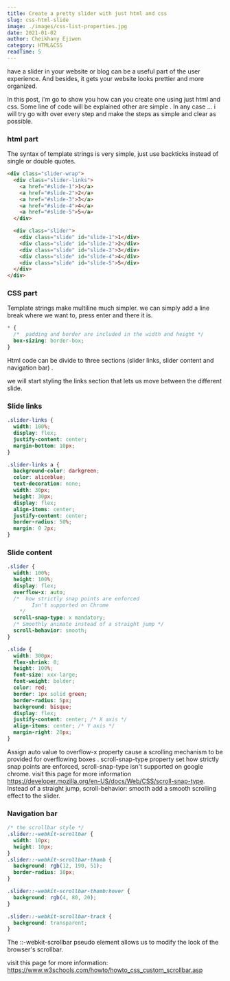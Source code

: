 ```yaml
---
title: Create a pretty slider with just html and css
slug: css-html-slide
image: ./images/css-list-properties.jpg
date: 2021-01-02
author: Cheikhany Ejiwen
category: HTML&CSS
readTime: 5
---
```



have a slider in your website or blog can be a useful part of the user experience.
And besides, it gets your website looks prettier and more organized.

In this post, i'm go to show you how can you create one using just html and css. 
Some line of code will be explained other are simple . 
In any case ... i will try go with over every step and make the steps as simple and clear as possible.

### html part 
The syntax of template strings is very simple, just use backticks instead of single or double quotes.
```html
<div class="slider-wrap">
  <div class="slider-links">
    <a href="#slide-1">1</a>
    <a href="#slide-2">2</a>
    <a href="#slide-3">3</a>
    <a href="#slide-4">4</a>
    <a href="#slide-5">5</a>
  </div>

  <div class="slider">
    <div class="slide" id="slide-1">1</div>
    <div class="slide" id="slide-2">2</div>
    <div class="slide" id="slide-3">3</div>
    <div class="slide" id="slide-4">4</div>
    <div class="slide" id="slide-5">5</div>
  </div>
</div>
```

### CSS part
Template strings make multiline much simpler. we can simply add a line break where we want to, press enter and there it is.
```css
* {
  /*  padding and border are included in the width and height */
  box-sizing: border-box;
}
```
Html code can be divide to three sections (slider links, slider content and navigation bar) . 

we will start styling the links section that lets us move between the different slide.

### Slide links

```css
.slider-links {
  width: 100%;
  display: flex;
  justify-content: center;
  margin-bottom: 10px;
}

.slider-links a {
  background-color: darkgreen;
  color: aliceblue;
  text-decoration: none;
  width: 30px;
  height: 30px;
  display: flex;
  align-items: center;
  justify-content: center;
  border-radius: 50%;
  margin: 0 2px;
}
```

### Slide content
```css
.slider {
  width: 100%;
  height: 100%;
  display: flex;
  overflow-x: auto;
  /*  how strictly snap points are enforced 
        Isn't supported on Chrome
    */
  scroll-snap-type: x mandatory;
  /* Smoothly animate instead of a straight jump */
  scroll-behavior: smooth;
}

.slide {
  width: 300px;
  flex-shrink: 0;
  height: 100%;
  font-size: xxx-large;
  font-weight: bolder;
  color: red;
  border: 1px solid green;
  border-radius: 5px;
  background: bisque;
  display: flex;
  justify-content: center; /* X axis */
  align-items: center; /* Y axis */
  margin-right: 20px;
}
```
Assign auto value to overflow-x property cause a scrolling mechanism to be provided for overflowing boxes .
scroll-snap-type property set how strictly snap points are enforced, scroll-snap-type isn't supported on google chrome.
visit this page for more information https://developer.mozilla.org/en-US/docs/Web/CSS/scroll-snap-type.
Instead of a straight jump, scroll-behavior: smooth add a smooth scrolling effect to the slider.


### Navigation bar
```css
/* the scrollbar style */
.slider::-webkit-scrollbar {
  width: 10px;
  height: 10px;
}
.slider::-webkit-scrollbar-thumb {
  background: rgb(12, 190, 51);
  border-radius: 10px;
}

.slider::-webkit-scrollbar-thumb:hover {
  background: rgb(4, 80, 20);
}

.slider::-webkit-scrollbar-track {
  background: transparent;
}
```
The ::-webkit-scrollbar pseudo element allows us to modify the look of the browser's scrollbar.

visit this page for more information: https://www.w3schools.com/howto/howto_css_custom_scrollbar.asp


<!-- 
<Link to="/PostPage" className="btn center-btn">
  all posts
</Link> 
-->
